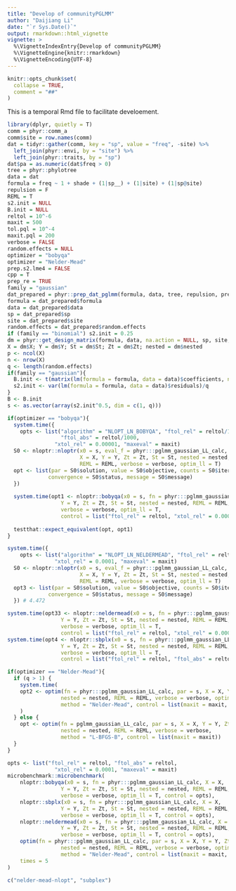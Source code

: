 ```yaml
---
title: "Develop of communityPGLMM"
author: "Daijiang Li"
date: "`r Sys.Date()`"
output: rmarkdown::html_vignette
vignette: >
  %\VignetteIndexEntry{Develop of communityPGLMM}
  %\VignetteEngine{knitr::rmarkdown}
  %\VignetteEncoding{UTF-8}
---
```


```r
knitr::opts_chunk$set(
  collapse = TRUE,
  comment = "##"
)
```

This is a temporal Rmd file to facilitate develoement. 

```r
library(dplyr, quietly = T)
comm = phyr::comm_a
comm$site = row.names(comm)
dat = tidyr::gather(comm, key = "sp", value = "freq", -site) %>% 
  left_join(phyr::envi, by = "site") %>% 
  left_join(phyr::traits, by = "sp")
dat$pa = as.numeric(dat$freq > 0)
tree = phyr::phylotree
data = dat
formula = freq ~ 1 + shade + (1|sp__) + (1|site) + (1|sp@site)
repulsion = F
REML = T
s2.init = NULL
B.init = NULL
reltol = 10^-6
maxit = 500
tol.pql = 10^-4
maxit.pql = 200
verbose = FALSE
random.effects = NULL
optimizer = "bobyqa"
optimizer = "Nelder-Mead"
prep.s2.lme4 = FALSE
cpp = T
prep_re = TRUE
family = "gaussian"
dat_prepared = phyr::prep_dat_pglmm(formula, data, tree, repulsion, prep_re, family, prep.s2.lme4)
formula = dat_prepared$formula
data = dat_prepared$data
sp = dat_prepared$sp
site = dat_prepared$site
random.effects = dat_prepared$random.effects
if (family == "binomial") s2.init = 0.25
dm = phyr::get_design_matrix(formula, data, na.action = NULL, sp, site, random.effects)
X = dm$X; Y = dm$Y; St = dm$St; Zt = dm$Zt; nested = dm$nested
p <- ncol(X)
n <- nrow(X)
q <- length(random.effects)
if(family == "gaussian"){
  B.init <- t(matrix(lm(formula = formula, data = data)$coefficients, ncol = p))
  s2.init <- var(lm(formula = formula, data = data)$residuals)/q
}
B <- B.init
s <- as.vector(array(s2.init^0.5, dim = c(1, q)))
```

```r
if(optimizer == "bobyqa"){
  system.time({
    opts <- list("algorithm" = "NLOPT_LN_BOBYQA", "ftol_rel" = reltol/1000, 
                 "ftol_abs" = reltol/1000,
               "xtol_rel" = 0.00001, "maxeval" = maxit)
  S0 <- nloptr::nloptr(x0 = s, eval_f = phyr:::pglmm_gaussian_LL_calc, opts = opts, 
                       X = X, Y = Y, Zt = Zt, St = St, nested = nested, 
                       REML = REML, verbose = verbose, optim_ll = T)
  opt <- list(par = S0$solution, value = S0$objective, counts = S0$iterations,
             convergence = S0$status, message = S0$message)
  })
  
  system.time(opt1 <- nloptr::bobyqa(x0 = s, fn = phyr:::pglmm_gaussian_LL_calc, X = X, 
                 Y = Y, Zt = Zt, St = St, nested = nested, REML = REML, 
                 verbose = verbose, optim_ll = T, 
                 control = list("ftol_rel" = reltol, "xtol_rel" = 0.0001, "maxeval" = maxit)))
  
  testthat::expect_equivalent(opt, opt1)
}

system.time({
    opts <- list("algorithm" = "NLOPT_LN_NELDERMEAD", "ftol_rel" = reltol, 
               "xtol_rel" = 0.0001, "maxeval" = maxit)
  S0 <- nloptr::nloptr(x0 = s, eval_f = phyr:::pglmm_gaussian_LL_calc, opts = opts, 
                       X = X, Y = Y, Zt = Zt, St = St, nested = nested, 
                       REML = REML, verbose = verbose, optim_ll = T)
  opt3 <- list(par = S0$solution, value = S0$objective, counts = S0$iterations,
             convergence = S0$status, message = S0$message)
  }) # 4.472

system.time(opt33 <- nloptr::neldermead(x0 = s, fn = phyr:::pglmm_gaussian_LL_calc, X = X, 
                 Y = Y, Zt = Zt, St = St, nested = nested, REML = REML, 
                 verbose = verbose, optim_ll = T, 
                 control = list("ftol_rel" = reltol, "xtol_rel" = 0.0001, "maxeval" = maxit)))
system.time(opt4 <- nloptr::sbplx(x0 = s, fn = phyr:::pglmm_gaussian_LL_calc, X = X, 
                 Y = Y, Zt = Zt, St = St, nested = nested, REML = REML, 
                 verbose = verbose, optim_ll = T, 
                 control = list("ftol_rel" = reltol, "ftol_abs" = reltol, "xtol_rel" = 0.0001, "maxeval" = maxit)))

if(optimizer == "Nelder-Mead"){
  if (q > 1) {
    system.time(
    opt2 <- optim(fn = phyr:::pglmm_gaussian_LL_calc, par = s, X = X, Y = Y, Zt = Zt, St = St, 
                 nested = nested, REML = REML, verbose = verbose, optim_ll = T, 
                 method = "Nelder-Mead", control = list(maxit = maxit, reltol = reltol))
    )
  } else {
    opt <- optim(fn = pglmm_gaussian_LL_calc, par = s, X = X, Y = Y, Zt = Zt, St = St, 
                 nested = nested, REML = REML, verbose = verbose,
                 method = "L-BFGS-B", control = list(maxit = maxit))
  }
}

opts <- list("ftol_rel" = reltol, "ftol_abs" = reltol,
               "xtol_rel" = 0.0001, "maxeval" = maxit)
microbenchmark::microbenchmark(
    nloptr::bobyqa(x0 = s, fn = phyr:::pglmm_gaussian_LL_calc, X = X, 
                 Y = Y, Zt = Zt, St = St, nested = nested, REML = REML, 
                 verbose = verbose, optim_ll = T, control = opts),
    nloptr::sbplx(x0 = s, fn = phyr:::pglmm_gaussian_LL_calc, X = X, 
                 Y = Y, Zt = Zt, St = St, nested = nested, REML = REML, 
                 verbose = verbose, optim_ll = T, control = opts),
    nloptr::neldermead(x0 = s, fn = phyr:::pglmm_gaussian_LL_calc, X = X, 
                 Y = Y, Zt = Zt, St = St, nested = nested, REML = REML, 
                 verbose = verbose, optim_ll = T, control = opts),
    optim(fn = phyr:::pglmm_gaussian_LL_calc, par = s, X = X, Y = Y, Zt = Zt, St = St, 
                 nested = nested, REML = REML, verbose = verbose, optim_ll = T, 
                 method = "Nelder-Mead", control = list(maxit = maxit, reltol = reltol)),
    times = 5
)

c("nelder-mead-nlopt", "subplex")

```

